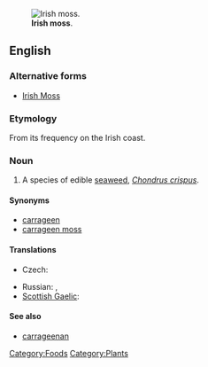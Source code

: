 [[Image:Haeckel Florideae Chondrus crispus.png|thumb|'''Irish moss'''.]]
==English==
===Alternative forms===
*[[Irish Moss]]

===Etymology===

From its frequency on the Irish coast.

===Noun===
{{en-noun|sg=[[Irish]] [[moss]]|-}}
{{wikipedia}}

# A species of edible [[seaweed]], ''[[Chondrus crispus]]''.
====Synonyms====
* [[carrageen]]
* [[carrageen moss]]

====Translations====
{{trans-top|seaweed}}
* Czech: {{t-|cs|irský mech|m}}
{{trans-mid}}
* Russian: {{t|ru|ирландский мох|m|sc=Cyrl|tr=irlándskij mox}}, {{t|ru|жемчужный мох|m|sc=Cyrl|tr=žemčúžnyj mox}}
* [[Scottish Gaelic]]: {{t-|gd|cairgein|m|xs=Scottish Gaelic}}
{{trans-bottom}}

====See also====
* [[carrageenan]]

[[Category:Foods]]
[[Category:Plants]]